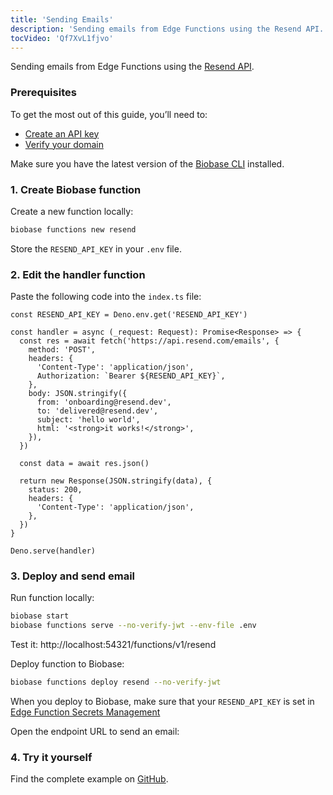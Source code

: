 ```yaml
---
title: 'Sending Emails'
description: 'Sending emails from Edge Functions using the Resend API.'
tocVideo: 'Qf7XvL1fjvo'
---
```


Sending emails from Edge Functions using the [Resend API](https://resend.com/).

### Prerequisites

To get the most out of this guide, you’ll need to:

- [Create an API key](https://resend.com/api-keys)
- [Verify your domain](https://resend.com/domains)

Make sure you have the latest version of the [Biobase CLI](https://biobase.studio/docs/guides/cli#installation) installed.

### 1. Create Biobase function

Create a new function locally:

```bash
biobase functions new resend
```

Store the `RESEND_API_KEY` in your `.env` file.

### 2. Edit the handler function

Paste the following code into the `index.ts` file:

```tsx
const RESEND_API_KEY = Deno.env.get('RESEND_API_KEY')

const handler = async (_request: Request): Promise<Response> => {
  const res = await fetch('https://api.resend.com/emails', {
    method: 'POST',
    headers: {
      'Content-Type': 'application/json',
      Authorization: `Bearer ${RESEND_API_KEY}`,
    },
    body: JSON.stringify({
      from: 'onboarding@resend.dev',
      to: 'delivered@resend.dev',
      subject: 'hello world',
      html: '<strong>it works!</strong>',
    }),
  })

  const data = await res.json()

  return new Response(JSON.stringify(data), {
    status: 200,
    headers: {
      'Content-Type': 'application/json',
    },
  })
}

Deno.serve(handler)
```

### 3. Deploy and send email

Run function locally:

```bash
biobase start
biobase functions serve --no-verify-jwt --env-file .env
```

Test it: http://localhost:54321/functions/v1/resend

Deploy function to Biobase:

```bash
biobase functions deploy resend --no-verify-jwt
```

<Admonition type="warning">

When you deploy to Biobase, make sure that your `RESEND_API_KEY` is set in [Edge Function Secrets Management](https://biobase.studio/dashboard/project/_/settings/functions)

</Admonition>

Open the endpoint URL to send an email:

### 4. Try it yourself

Find the complete example on [GitHub](https://github.com/resendlabs/resend-biobase-edge-functions-example).
